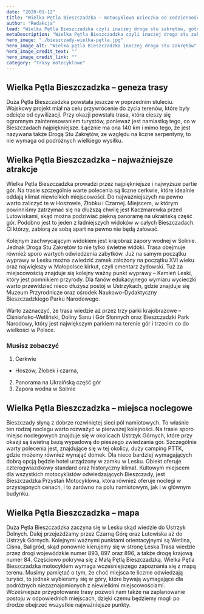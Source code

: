 ```yaml
---
date: "2020-01-12"
title: "Wielka Pętla Bieszczadzka – motocyklowa ucieczka od codzienności"
author: "Redakcja"
lead: "Wielka Pętla Bieszczadzka czyli inaczej droga stu zakrętów, gotowa mapa do zaplanowania wycieczki motocyklem w Bieszczady, jedzenie, nocleg co zobaczyć?"
metaDescription: "Wielka Pętla Bieszczadzka czyli inaczej droga stu zakrętów, gotowa mapa do zaplanowania wycieczki motocyklem w Bieszczady, jedzenie, nocleg co zobaczyć?"
hero_image: "./bieszczady-wielka-pętla.jpg"
hero_image_alt: "Wielka pętla Bieszczadzka inaczej droga stu zakrętów"
hero_image_credit_text: ""
hero_image_credit_link: ""
category: "Trasy motocyklowe"
---
```


## Wielka Pętla Bieszczadzka – geneza trasy
Duża Pętla Bieszczadzka powstała jeszcze w poprzednim stuleciu. Wojskowy projekt miał na celu przywrócenie do życia terenów, które były odcięte od cywilizacji. Przy okazji powstała trasa, która cieszy się ogromnym zainteresowaniem turystów, ponieważ jest namiastką tego, co w Bieszczadach najpiękniejsze. Łącznie ma ona 140 km i mimo tego, że jest nazywana także Drogą Stu Zakrętów, ze względu na liczne serpentyny, to nie wymaga od podróżnych wielkiego wysiłku.

## Wielka Pętla Bieszczadzka – najważniejsze atrakcje
Wielka Pętla Bieszczadzka prowadzi przez najpiękniejsze i najwyższe partie gór. Na trasie szczególnie warte polecenia są liczne cerkwie, które idealnie oddają klimat niewielkich miejscowości. Do najważniejszych na pewno warto zaliczyć te w Hoszowie, Żłobku i Czarnej. Miejscem, w którym powinniśmy zatrzymać się na dłuższą chwilę jest Kaczmarewka przed Lutowiskami, skąd można podziwiać piękną panoramę na ukraińską część gór. Podobno jest to jeden z ładniejszych widoków w całych Bieszczadach. Ci którzy, zabiorą ze sobą apart na pewno nie będą żałować. 

Kolejnym zachwycającym widokiem jest krajobraz zapory wodnej w Solinie. Jednak Droga Stu Zakrętów to nie tylko świetne widoki. Trasa obejmuje również sporo wartych odwiedzenia zabytków. Już na samym początku wyprawy w Lesku można zwiedzić zamek założony na początku XVI wieku oraz największy w Małopolsce kirkut, czyli cmentarz żydowski. Tuż za miejscowością znajduje się kolejny ważny punkt wyprawy – Kamień Leski, który jest pomnikiem przyrody. Dla fanów edukacyjnego wymiaru wycieczki warto przewidzieć nieco dłużysz postój w Ustrzykach, gdzie znajduje się Muzeum Przyrodnicze oraz ośrodek Naukowo-Dydaktyczny Bieszczadzkiego Parku Narodowego.

Warto zaznaczyć, że trasa wiedzie aż przez trzy parki krajobrazowe – Ciśniańsko-Wetliński, Doliny Sanu i Gór Słonnych oraz Bieszczadzki Park Narodowy, który jest największym parkiem na terenie gór i trzecim co do wielkości w Polsce.

### Musisz zobaczyć
1. Cerkwie
- Hoszów, Żłobek i czarna,
2. Panorama na Ukraińską część gór
3. Zapora wodna w Solinie

## Wielka Pętla Bieszczadzka – miejsca noclegowe
Bieszczady słyną z dobrze rozwiniętej sieci pól namiotowych. To właśnie ten rodzaj noclegu warto rozważyć w pierwszej kolejności. Na trasie sporo miejsc noclegowych znajduje się w okolicach Ustrzyk Górnych, które przy okazji są świetną bazą wypadową do pieszego zwiedzania gór. Szczególnie warty polecenia jest, znajdujące się w tej okolicy, duży camping PTTK, gdzie możemy również wynająć domek. Dla nieco bardziej wymagających dobrą opcją będzie hotel urządzony w zamku w Lesku. Obiekt oferuje czterogwiazdkowy standard oraz historyczny klimat. Kultowym miejscem dla wszystkich motocyklistów odwiedzających Bieszczady, jest Bieszczadzka Przystań Motocyklowa, która również oferuje noclegi w przystępnych cenach, i to zarówno na polu namiotowym, jak i w głównym budynku.

## Wielka Pętla Bieszczadzka – mapa
Duża Pętla Bieszczadzka zaczyna się w Lesku skąd wiedzie do Ustrzyk Dolnych. Dalej przejeżdżamy przez Czarną Górę oraz Lutowiska aż do Ustrzyk Górnych. Kolejnymi ważnymi punktami orientacyjnymi są Wetlina, Cisna, Baligród, skąd ponownie kierujemy się w stronę Leska.Trasa wiedzie przez drogi wojewódzkie numer 893, 897 oraz 896, a także drogę krajową numer 84. Częściowo pokrywa się z Małą Pętlą Bieszczadzką. Wielka Pętla Bieszczadzka motocyklem wymaga wcześniejszego zapoznania się z mapą terenu. Musimy pamiętać o tym, że choć miejsca te licznie odwiedzają turyści, to jednak wybieramy się w góry, które bywają wymagające dla podróżnych niezaznajomionych z niewielkimi miejscowościami. Wcześniejsze przygotowanie trasy pozwoli nam także na zaplanowanie postoju w odpowiednich miejscach, dzięki czemu będziemy mogli po drodze obejrzeć wszystkie najważniejsze punkty.